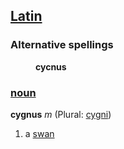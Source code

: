 ==[[Latin]]==
===Alternative spellings===
:'''cycnus'''
===[[noun]]===
'''cygnus''' ''m'' (Plural: [[cygni]])

#a [[swan]]